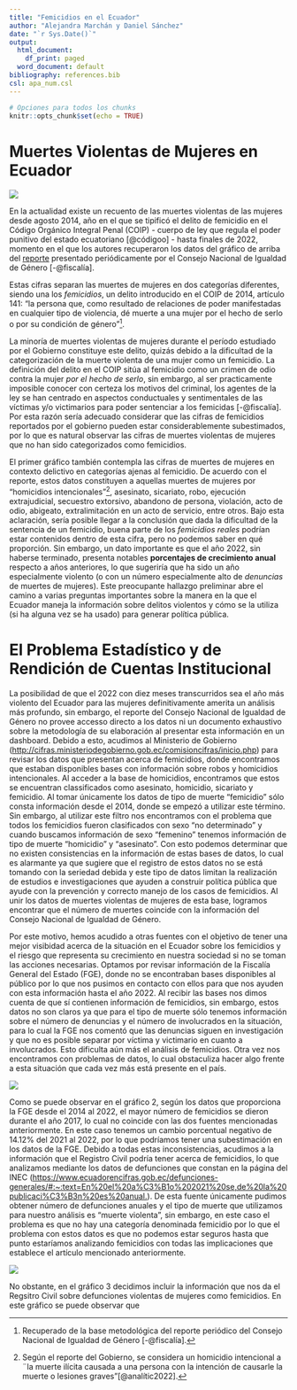 ```yaml
---
title: "Femicidios en el Ecuador"
author: "Alejandra Marchán y Daniel Sánchez"
date: "`r Sys.Date()`"
output:
  html_document:
    df_print: paged
  word_document: default
bibliography: references.bib
csl: apa_num.csl
---
```


```r
# Opciones para todos los chunks
knitr::opts_chunk$set(echo = TRUE)
```

# Muertes Violentas de Mujeres en Ecuador

![](images/graf1-femicidios-vs-otros.png)

En la actualidad existe un recuento de las muertes violentas de las mujeres desde agosto 2014, año en el que se tipificó el delito de femicidio en el Código Orgánico Integral Penal (COIP) - cuerpo de ley que regula el poder punitivo del estado ecuatoriano [@códigoo] - hasta finales de 2022, momento en el que los autores recuperaron los datos del gráfico de arriba del [reporte](https://www.fiscalia.gob.ec/analitica-muertes-de-mujeres-en-contexto-delictivo/) presentado periódicamente por el Consejo Nacional de Igualdad de Género [-@fiscalía].

Estas cifras separan las muertes de mujeres en dos categorías diferentes, siendo una los *femicidios*, un delito introducido en el COIP de 2014, artículo 141: "la persona que, como resultado de relaciones de poder manifestadas en cualquier tipo de violencia, dé muerte a una mujer por el hecho de serlo o por su condición de género"[^1].

[^1]: Recuperado de la base metodológica del reporte periódico del Consejo Nacional de Igualdad de Género [-@fiscalía].

La minoría de muertes violentas de mujeres durante el período estudiado por el Gobierno constituye este delito, quizás debido a la dificultad de la categorización de la muerte violenta de una mujer como un femicidio. La definición del delito en el COIP sitúa al femicidio como un crimen de odio contra la mujer *por el hecho de serlo*, sin embargo, al ser practicamente imposible conocer con certeza los motivos del criminal, los agentes de la ley se han centrado en aspectos conductuales y sentimentales de las víctimas y/o victimarios para poder sentenciar a los femicidas [-@fiscalía]. Por esta razón sería adecuado considerar que las cifras de femicidios reportados por el gobierno pueden estar considerablemente subestimados, por lo que es natural observar las cifras de muertes violentas de mujeres que no han sido categorizados como femicidios.

El primer gráfico también contempla las cifras de muertes de mujeres en contexto delictivo en categorías ajenas al femicidio. De acuerdo con el reporte, estos datos constituyen a aquellas muertes de mujeres por "homicidios intencionales"[^2], asesinato, sicariato, robo, ejecución extrajudicial, secuestro extorsivo, abandono de persona, violación, acto de odio, abigeato, extralimitación en un acto de servicio, entre otros. Bajo esta aclaración, sería posible llegar a la conclusión que dada la dificultad de la sentencia de un femicidio, buena parte de los *femicidios reales* podrían estar contenidos dentro de esta cifra, pero no podemos saber en qué proporción. Sin embargo, un dato importante es que el año 2022, sin haberse terminado, presenta notables **porcentajes de crecimiento anual** respecto a años anteriores, lo que sugeriría que ha sido un año especialmente violento (o con un número especialmente alto de *denuncias* de muertes de mujeres). Este preocupante hallazgo preliminar abre el camino a varias preguntas importantes sobre la manera en la que el Ecuador maneja la información sobre delitos violentos y cómo se la utiliza (si ha alguna vez se ha usado) para generar política pública.

[^2]: Según el reporte del Gobierno, se considera un homicidio intencional a ¨la muerte ilícita causada a una persona con la intención de causarle la muerte o lesiones graves"[@analític2022].

# El Problema Estadístico y de Rendición de Cuentas Institucional

La posibilidad de que el 2022 con diez meses transcurridos sea el año más violento del Ecuador para las mujeres definitivamente amerita un análisis más profundo, sin embargo, el reporte del Consejo Nacional de Igualdad de Género no provee accesso directo a los datos ni un documento exhaustivo sobre la metodología de su elaboración al presentar esta información en un dashboard. Debido a esto, acudimos al Ministerio de Gobierno (<http://cifras.ministeriodegobierno.gob.ec/comisioncifras/inicio.php>) para revisar los datos que presentan acerca de femicidios, donde encontramos que estaban disponibles bases con información sobre robos y homicidios intencionales. Al acceder a la base de homicidios, encontramos que estos se encuentran classificados como asesinato, homicidio, sicariato y femicidio. Al tomar únicamente los datos de tipo de muerte "femicidio" sólo consta información desde el 2014, donde se empezó a utilizar este término. Sin embargo, al utilizar este filtro nos encontramos con el problema que todos los femicidios fueron clasificados con sexo "no determinado" y cuando buscamos información de sexo "femenino" tenemos información de tipo de muerte "homicidio" y "asesinato". Con esto podemos determinar que no existen consistencias en la información de estas bases de datos, lo cual es alarmante ya que sugiere que el registro de estos datos no se está tomando con la seriedad debida y este tipo de datos limitan la realización de estudios e investigaciones que ayuden a construir política pública que ayude con la prevención y correcto manejo de los casos de femicidios. Al unir los datos de muertes violentas de mujeres de esta base, logramos encontrar que el número de muertes coincide con la información del Consejo Nacional de Igualdad de Género.

Por este motivo, hemos acudido a otras fuentes con el objetivo de tener una mejor visibidad acerca de la situación en el Ecuador sobre los femicidios y el riesgo que representa su crecimiento en nuestra sociedad si no se toman las acciones necesarias. Optamos por revisar información de la Fiscalía General del Estado (FGE), donde no se encontraban bases disponibles al público por lo que nos pusimos en contacto con ellos para que nos ayuden con esta información hasta el año 2022. Al recibir las bases nos dimos cuenta de que sí contienen información de femicidios, sin embargo, estos datos no son claros ya que para el tipo de muerte sólo tenemos información sobre el número de denuncias y el número de involucrados en la situación, para lo cual la FGE nos comentó que las denuncias siguen en investigación y que no es posible separar por víctima y victimario en cuanto a involucrados. Esto dificulta aún más el análisis de femicidios. Otra vez nos encontramos con problemas de datos, lo cual obstaculiza hacer algo frente a esta situación que cada vez más está presente en el país.

![](images/graf2-femicidios-fiscalia.png)

Como se puede observar en el gráfico 2, según los datos que proporciona la FGE desde el 2014 al 2022, el mayor número de femicidios se dieron durante el año 2017, lo cual no coincide con las dos fuentes mencionadas anteriormente. En este caso tenemos un cambio porcentual negativo de 14.12% del 2021 al 2022, por lo que podríamos tener una subestimación en los datos de la FGE. Debido a todas estas inconsistencias, acudimos a la información que el Registro Civil podría tener acerca de femicidios, lo que analizamos mediante los datos de defunciones que constan en la página del INEC (<https://www.ecuadorencifras.gob.ec/defunciones-generales/#:~:text=En%20el%20a%C3%B1o%202021%20se,de%20la%20publicaci%C3%B3n%20es%20anual.>). De esta fuente únicamente pudimos obtener número de defunciones anuales y el tipo de muerte que utilizamos para nuestro análisis es "muerte violenta", sin embargo, en este caso el problema es que no hay una categoría denominada femicidio por lo que el problema con estos datos es que no podemos estar seguros hasta que punto estaríamos analizando femicidios con todas las implicaciones que establece el artículo mencionado anteriormente.

![](images/graf3-femicidios-registro-civil-01.png)

No obstante, en el gráfico 3 decidimos incluir la información que nos da el Regsitro Civil sobre defunciones violentas de mujeres como femicidios. En este gráfico se puede observar que
